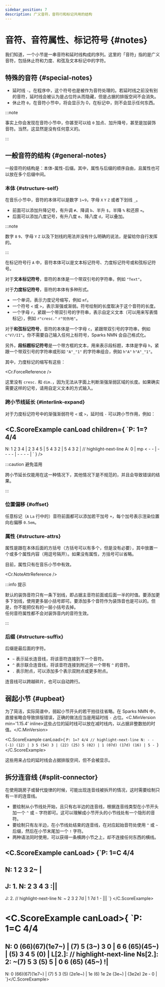 ```yaml
---
sidebar_position: 7
description: 广义音符，音符行和标记共用的结构
---
```


# 音符、音符属性、标记符号 {#notes}

我们知道，一个小节是一串音符和延时线构成的序列。这里的「音符」指的是广义音符，包括休止符和力度、和弦及文本标记中的字符。

## 特殊的音符 {#special-notes}

- 延时线 `-`。在程序中，这个符号也是被作为音符处理的。若延时线之前没有别的音符，延时线会被认为是占位符从而隐藏，但是占据的排版空间不会消失。
- 休止符 `0`，在音符小节中，将会显示为 0，在标记中，则不会显示任何东西。

:::note

事实上你会发现在音符小节中，你甚至可以给 `0` 加点、加升降号，甚至是加装饰音符。当然，这显然是没有任何意义的。

:::

## 一般音符的结构 {#general-notes}

一般音符的结构是：本体-属性-后缀。其中，属性与后缀的顺序自由，且属性也可以放在多个后缀中间。

### 本体 {#structure-self}

在音乐小节中，音符的本体可以是数字 `1`~`9`，字母 `X` `Y` `Z` 或者下划线 `_`。

- 前面可以添加升降记号，有升调 `#`、降调 `b`、半升 `$`，半降 `%` 和还原 `=`。
- 后面可以添加八度记号，有升八度 `e`、降八度 `d`，可以叠加。

:::note

数字 `8` `9`、字母 `Y` `Z` 以及下划线的用法并没有什么明确的说法，是留给你自行发挥的。

:::

在标记符号行 `A` 中，音符本体可以是文本标记符号、力度标记符号或和弦标记符号。

对于**文本标记符号**，音符的本体是一个带双引号的字符串，例如 `"Text"`。

对于**力度标记符号**，音符的本体有多种形式。

- 一个单词，表示力度记号缩写，例如 `mf`。
- 一个符号 `<` 或 `>`，表示渐强或渐弱。符号绘制的长度取决于这个音符的长度。
- 一个字母 `r`，紧跟一个带双引号的字符串，表示自定义文本（可以用来写表情标记），例如 `r"cresc."` `r"忧伤地"`。

对于**和弦标记符号**，音符的本体是一个字母 `c`，紧跟带双引号的字符串，例如 `c"V7/II"`。你不需要自己输入任何上标符号，Sparks NMN 会自己格式化。

另外，**段标题标记符号**是一个带方框的文本，用来表示段标题，本体是字母 `h`，紧跟一个带双引号的字符串或形如 `"A"_"1"` 的字符串组合，例如 `h"A"` `h"A"_"1"`。

其中，力度标记的缩写有这些：

<Cr.ForceReference />

这里没有 `cresc.` 和 `dim.`，因为无法从字面上判断渐强渐弱区域的长度。如果确实需要这样的记号，请用自定义文本的方式输入。

### 跨小节线延长 {#interlink-expand}

对于力度标记符号中的渐强渐弱符号 `<` 或 `>`，延时线 `-` 可以跨小节作用，例如：

<C.ScoreExample canLoad children={
`P: 1=? 4/4
---
N: 1 2 3 4 | 2 3 4 5 | 5 4 3 2 | 5 4 3 2 |
// highlight-next-line
A: 0 | mp < - - | - - - - | - - - - |
`
} />

:::caution 避免滥用

跨小节延长仅能用在这一种情况下，其他情况下是不规范的，并且会导致错误的结果。

:::

### 位置偏移 {#offset}

任意标记（`A` `La` 行中的）音符前面都可以添加若干加号 `+`，每个加号表示渲染位置向右偏移 `0.5em`。

### 属性 {#structure-attrs}

属性是跟在本体后面的方括号（方括号可以有多个，但是没有必要），其中放置一个或多个属性内容（用逗号隔开）。如果没有属性，方括号可以省略。

目前，属性只有在音乐小节中有效。

<Cr.NoteAttrReference />

:::info 提示

默认的装饰音符只有一条下划线，即占据主音符前面或后面一半的时值。要添加更多下划线，使用更多层小括号即可。要添加多个音符作为装饰音也是可以的。但是，你不能把仅有的一层小括号去掉。  
任何音符属性都不会对装饰音内的音符生效。

:::

### 后缀 {#structure-suffix}

后缀是最后面的字符。

- `~` 表示延长连音线，将该音符连接到下一个音符。
- `^` 表示联合连音线，将该音符连接到附近另一个带有 `^` 的音符。
- `.` 表示附点，可以添加多个表示双附点或更多附点。

连音线可以跨越碎片，也可以自动跨行。

## 弱起小节 {#upbeat}

为了简洁，实际简谱中，弱起小节开头的若干拍往往省略。在 Sparks NMN 中，直接省略会导致排版错误，正确的做法应当是用延时线 `-` 占位。<C.MinVersion min='1.15.4' inline>这些占位的延时线可以放在减时线内，以占据非整数拍的时值。</C.MinVersion>

<C.ScoreExample canLoad>{
`P: 1=? 4/4
// highlight-next-line
N: - - (-1) (12) | 3 5 (54) 3 | (22) (25) 5 (02) | 1 (07d) (17d) (16) | 5 -
`}</C.ScoreExample>

这些用来占位的延时线会占据排版空间，但不会被显示。

## 拆分连音线 {#split-connector}

在使用跳房子或替代旋律的时候，可能出现连音线被拆开的情况，这时需要绘制只有一半的连音线。

- 要绘制从小节线处开始，且只有右半边的连音线，根据连音线类型在小节开头加一个 `^` 或 `~` 字符即可。这可以理解成小节开头的小节线处有一个隐形的音符。
- 要绘制只有左半边，在小节线处结束的连音线，在对应起始音符处使用 `^` 或 `~` 后缀，然后在小节末尾加一个 `!` 字符。
- 两种语法同时使用，可以获得一条横跨小节之上，却不连接任何东西的横线。

<C.ScoreExample canLoad>
{`P: 1=C 4/4
---
N: 1 2 3 2~ |
---
J: 1.
N: 2 3 4 3 :||
---
J: 2.
// highlight-next-line
N: ~ 2 3 2 7d | 1 7d 1 - |||
`}
</C.ScoreExample>

<C.ScoreExample canLoad>{
`P: 1=C 4/4
====
N: 0 (66)(67)(1e7~) | (7) 5 (3~) 3 0 | 6 6 (65)(45~) | (5) 3 4 5 (0) |
L[2.]:
// highlight-next-line
Ns[2.]: 2: ~(7) 5 3 (5) 5 | 0 6 (65) (45~) !|
---
N: 0 (66)(67)(1e7~) | (7) 5 3 (5) (2e1e~) | 1e (6) 1e 2e (3e~) | (3e2e) 2e - 0 |
`}</C.ScoreExample>
